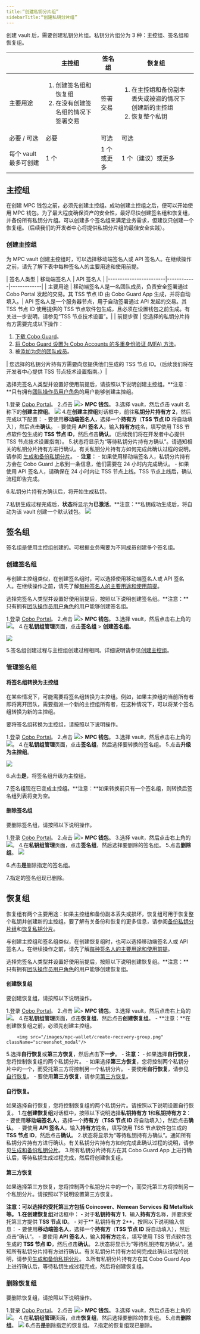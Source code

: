 ```yaml
---
title:“创建私钥分片组”
sidebarTitle:“创建私钥分片组”
---
```


创建 vault 后，需要创建私钥分片组。私钥分片组分为 3 种：主控组、签名组和恢复组。


|                        | 主控组 | 签名组 | 恢复组 |
|------------------------|------------|-------------|-------------|
| 主要用途       | <ol><li>创建签名组和恢复组</li><li>在没有创建签名组的情况下签署交易</li></ol> | 签署交易 | <ol><li>在主控组和备份副本丢失或被盗的情况下创建新的主控组</li><li>恢复整个私钥</li></ol>
| 必要 / 可选    | 必要 | 可选 | 可选
| 每个 vault 最多可创建 | 1 个 | 1 个或更多 | 1 个（建议）或更多


## 主控组
在创建 MPC 钱包之前，必须先创建主控组。成功创建主控组之后，便可以开始使用 MPC 钱包。为了最大程度确保资产的安全性，最好尽快创建签名组和恢复组，并备份所有私钥分片组。可以创建多个签名组来满足业务需求，但建议只创建一个恢复组。（后续我们的开发者中心将提供私钥分片组的最佳安全实践）。

### 创建主控组 <a id="create-a-main-group"></a>
为 MPC vault 创建主控组时，可以选择移动端签名人或 API 签名人。在继续操作之前，请先了解下表中每种签名人的主要用途和使用前提。


<a id="signer-type"></a>
|        签名人类型 | 移动端签名人 | API 签名人 |
|------------------------|------------|-------------|
| 主要用途       | 移动端签名人是一名团队成员，负责安全签署通过 Cobo Portal 发起的交易。其 TSS 节点 ID 由 Cobo Guard App 生成，并将自动填入。| API 签名人是一个服务器节点，用于自动签署通过 API 发起的交易。其 TSS 节点 ID 使用提供的 TSS 节点软件包生成，且必须在设置钱包之前生成。有关进一步说明，请参见“TSS 节点技术设置”。|
| 前提步骤 | 您选择的私钥分片持有方需要完成以下操作：<ol><li>[下载 Cobo Guard](/en/guard/download)。</li><li>[将 Cobo Guard 设置为 Cobo Accounts 的多重身份验证 (MFA) 方法](/en/accounts/set-up-mfa#set-up-cobo-guard)。</li><li>被[添加为您的团队成员](/en/portal/organization/manage-members)。</li></ol>| 您选择的私钥分片持有方需要向您提供他们生成的 TSS 节点 ID。（后续我们将在开发者中心提供 TSS 节点技术设置指南。）|

选择完签名人类型并设置好使用前提后，请按照以下说明创建主控组。**注意：**只有拥有[团队操作员用户角色](/en/portal/organization/roles-and-permissions)的用户能够创建主控组。


1.登录 [Cobo Portal](https://portal.cobo.com/login)。
2.点击 <img src="/images/mpc-wallet/wallets-icon.svg" className="icon"></img>> **MPC 钱包**。
3.选择 vault，然后点击 vault 名称下的**创建主控组**。
<img src="/images/mpc-wallet/create-main-key-group.png" className="screenshot_modal"/>
4.在**创建主控组**对话框中，前往**私钥分片持有方 2**，然后完成以下配置：<a id="on-the-create-main-group-dialog"></a>
    - 要使用**移动端签名人**，选择一个**持有方**（**TSS 节点 ID** 将自动填入），然后点击**确认**。
    - 要使用 **API 签名人**，输入**持有方**姓名，填写使用 TSS 节点软件包生成的 **TSS 节点 ID**，然后点击**确认**。（后续我们将在开发者中心提供 TSS 节点技术设置指南）。
5.状态将显示为“等待私钥分片持有方确认”。请通知相关的私钥分片持有方进行确认。有关私钥分片持有方如何完成此确认过程的说明，请参阅 [生成和备份私钥分片](/en/guard/generate-and-back-up-key-shares)。
    - **注意：**
        - 如果使用移动端签名人，私钥分片持有方会在 Cobo Guard 上收到一条信息，他们需要在 24 小时内完成确认。
        - 如果使用 API 签名人，请确保在 24 小时内让 TSS 节点上线。TSS 节点上线后，确认流程即告完成。

6.私钥分片持有方确认后，将开始生成私钥。

7.私钥生成过程完成后，**状态**将显示为**已激活**。**注意：**私钥成功生成后，将自动为该 vault 创建一个默认钱包。
<img src="/images/mpc-wallet/main-group-active.png" className="screenshot_modal"/>

## 签名组
签名组是使用主控组创建的。可根据业务需要为不同成员创建多个签名组。

### 创建签名组
与创建主控组类似，在创建签名组时，可以选择使用移动端签名人或 API 签名人。在继续操作之前，请先了解[每种签名人的主要用途和使用前提](#signer-type)。


选择完签名人类型并设置好使用前提后，按照以下说明创建签名组。**注意：**只有拥有[团队操作员用户角色](/en/portal/organization/roles-and-permissions)的用户能够创建签名组。


1.登录 [Cobo Portal](https://portal.cobo.com/login)。
2.点击 <img src="/images/mpc-wallet/wallets-icon.svg" className="icon"></img>> **MPC 钱包**。
3.选择 vault，然后点击右上角的 <img src="/images/mpc-wallet/manage-key-share-group.svg" className="icon"></img>。
4.在**私钥组管理**页面，点击**签名组** > **创建签名组**。

<img src="/images/mpc-wallet/create-signing-group.png" className="screenshot_modal"/>

5.签名组创建过程与主控组创建过程相同。详细说明请参见[创建主控组](/en/portal/mpc-wallets/ocw/create-key-share-groups#on-the-create-main-group-dialog)。

### 管理签名组
#### 将签名组转换为主控组
在某些情况下，可能需要将签名组转换为主控组。例如，如果主控组的当前所有者即将离开团队，需要指派一个新的主控组所有者，在这种情况下，可以将某个签名组转换为新的主控组。

要将签名组转换为主控组，请按照以下说明操作。

1.登录 [Cobo Portal](https://portal.cobo.com/login)。
2.点击 <img src="/images/mpc-wallet/wallets-icon.svg" className="icon"></img>> **MPC 钱包**。
3.选择 vault，然后点击右上角的 <img src="/images/mpc-wallet/manage-key-share-group.svg" className="icon"></img>。
4.在**私钥组管理**页面，点击**签名组**，然后选择要转换的签名组。
5.点击**升级为主控组**。

<img src="/images/mpc-wallet/upgrade-to-main-group.png" className="screenshot_modal"/>

6.点击**是**，将签名组升级为主控组。

7.签名组现在已变成主控组。**注意：**如果转换前只有一个签名组，则转换后签名组列表将变为空。

#### 删除签名组
要删除签名组，请按照以下说明操作。


1.登录 [Cobo Portal](https://portal.cobo.com/login)。
2.点击 <img src="/images/mpc-wallet/wallets-icon.svg" className="icon"></img>> **MPC 钱包**。
3.选择 vault，然后点击右上角的 <img src="/images/mpc-wallet/manage-key-share-group.svg" className="icon"></img>。
4.在**私钥组管理**页面，点击**签名组**，然后选择要删除的签名组。
5.点击**删除组**。
<img src="/images/mpc-wallet/delete-sign-group.png" className="screenshot_modal"/>

6.点击**是**删除指定的签名组。

7.指定的签名组现已删除。

## 恢复组
恢复组有两个主要用途：如果主控组和备份副本丢失或损坏，恢复组可用于恢复整个私钥并创建新的主控组。要了解有关备份和恢复的更多信息，请参阅[备份私钥分片组](/en/portal/mpc-wallets/ocw/back-up-key-share-groups)和[恢复私钥分片](/en/portal/mpc-wallets/ocw/restore-from-backup)。

与创建主控组和签名组类似，在创建恢复组时，也可以选择移动端签名人或 API 签名人。在继续操作之前，请先了解[每种签名人的主要用途和使用前提](#signer-type)。


选择完签名人类型并设置好使用前提后，按照以下说明创建恢复组。**注意：**只有拥有[团队操作员用户角色](/en/portal/organization/roles-and-permissions)的用户能够创建恢复组。

#### 创建恢复组
要创建恢复组，请按照以下说明操作。


1.登录 [Cobo Portal](https://portal.cobo.com/login)。
2.点击 <img src="/images/mpc-wallet/wallets-icon.svg" className="icon"></img>> **MPC 钱包**。
3.选择 vault，然后点击右上角的 <img src="/images/mpc-wallet/manage-key-share-group.svg" className="icon"></img>。
4.在**私钥组管理**页面，点击**恢复组**，然后点击**创建恢复组**。
    - **注意：**在创建恢复组之前，必须先创建主控组。

        <img src="/images/mpc-wallet/create-recovery-group.png" className="screenshot_modal"/>

5.选择**自行恢复**或**第三方恢复**，然后点击**下一步**。
    - **注意：**
        - 如果选择**自行恢复**，您将控制恢复组的两个私钥分片。
        - 如果选择**第三方恢复**，您将控制两个私钥分片中的一个，而受托第三方将控制另一个私钥分片。
    - 要使用**自行恢复**，请参见[自行恢复](#self-recovery)。
    - 要使用**第三方恢复**，请参见[第三方恢复](#third-party-recovery)。

#### 自行恢复<a id="self-recovery"></a>。
如果选择自行恢复，您将控制恢复组的两个私钥分片。请按照以下说明设置自行恢复。
1.在**创建恢复组**对话框中，按照以下说明选择**私钥持有方 1**和**私钥持有方 2**：
    - 要使用**移动端签名人**，选择一个**持有方**（**TSS 节点 ID** 将自动填入），然后点击**确认**。
    - 要使用 **API 签名人**，输入**持有方**姓名，填写使用 TSS 节点软件包生成的 **TSS 节点 ID**，然后点击**确认**。
2.状态将显示为“等待私钥持有方确认”。通知所有私钥分片持有方进行确认。有关私钥分片持有方如何完成此确认过程的说明，请参见[生成和备份私钥分片](/en/guard/generate-and-back-up-key-shares)。
3.所有私钥分片持有方在其 Cobo Guard App 上进行确认后，等待私钥生成过程完成，然后将创建恢复组。

#### 第三方恢复<a id="third-party-recovery"></a>
如果选择第三方恢复，您将控制两个私钥分片中的一个，而受托第三方将控制另一个私钥分片。请按照以下说明设置第三方恢复。

**注意：**可以选择的受托第三方包括 Coincover、Nemean Services 和 MetaRisk 等。
1.在**创建恢复组**对话框中：
    - 对于**私钥持有方 1**，输入**持有方**名称，并要求受托第三方提供 **TSS 节点 ID**。
    - 对于** 私钥持有方 2**，按照以下说明输入信息：
        - 要使用**移动端签名人**，选择一个**持有方**（**TSS 节点 ID** 将自动填入），然后点击“确认”。
        - 要使用 **API 签名人**，输入**持有方**姓名，填写使用 TSS 节点软件包生成的 **TSS 节点 ID**，然后点击**确认**。
2.状态将显示为“等待私钥持有方确认”。通知所有私钥分片持有方进行确认。有关私钥分片持有方如何完成此确认过程的说明，请参见[生成和备份私钥分片](/en/guard/generate-and-back-up-key-shares)。
3.所有私钥分片持有方在其 Cobo Guard App 上进行确认后，等待私钥生成过程完成，然后将创建恢复组。

### 删除恢复组
要删除恢复组，请按照以下说明操作。

1.登录 [Cobo Portal](https://portal.cobo.com/login)。
2.点击 <img src="/images/mpc-wallet/wallets-icon.svg" className="icon"></img>> **MPC 钱包**。
3.选择 vault，然后点击右上角的 <img src="/images/mpc-wallet/manage-key-share-group.svg" className="icon"></img>。
4.在**私钥组管理**页面，点击**恢复组**，然后选择要删除的恢复组。
5.点击**删除组**。
<img src="/images/mpc-wallet/delete-recovery-group.png" className="screenshot_modal"/>
6.点击**是**删除指定的恢复组。
7.指定的恢复组现已删除。